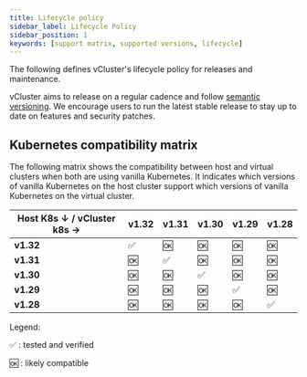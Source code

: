 ```yaml
---
title: Lifecycle policy
sidebar_label: Lifecycle Policy
sidebar_position: 1
keywords: [support matrix, supported versions, lifecycle]
---
```



The following defines vCluster's lifecycle policy for releases and maintenance.

vCluster aims to release on a regular cadence and follow [semantic versioning](https://semver.org/). We encourage users to run the latest stable release
to stay up to date on features and security patches.

<SupportedVersions />

## Kubernetes compatibility matrix

The following matrix shows the compatibility between host and virtual clusters when both are using vanilla Kubernetes. It indicates which versions of vanilla Kubernetes on the host cluster support which versions of vanilla Kubernetes on the virtual cluster.


| Host K8s ↓ / vCluster k8s → | v1.32 | v1.31 | v1.30 | v1.29 | v1.28 |
|-----------------------------|-------|-------|-------|-------|-------|
| **v1.32**                   | ✅    | 🆗    | 🆗    | 🆗    | 🆗    |
| **v1.31**                   | 🆗    | ✅    | 🆗    | 🆗    | 🆗    |
| **v1.30**                   | 🆗    | 🆗    | ✅    | 🆗    | 🆗    |
| **v1.29**                   | 🆗    | 🆗    | 🆗    | ✅    | 🆗    |
| **v1.28**                   | 🆗    | 🆗    | 🆗    | 🆗    | ✅    |



Legend:

✅ : tested and verified

🆗 : likely compatible
